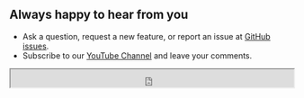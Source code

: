 ## Always happy to hear from you

- Ask a question, request a new feature, or report an issue at [GitHub issues](https://github.com/volkovlabs/business-text/issues).
- Subscribe to our [YouTube Channel](https://youtube.com/@volkovlabs) and leave your comments.

<iframe
  src="https://github.com/sponsors/VolkovLabs/button"
  title="Sponsor Business Suite"
  height="32"
  width="100%"
></iframe>
